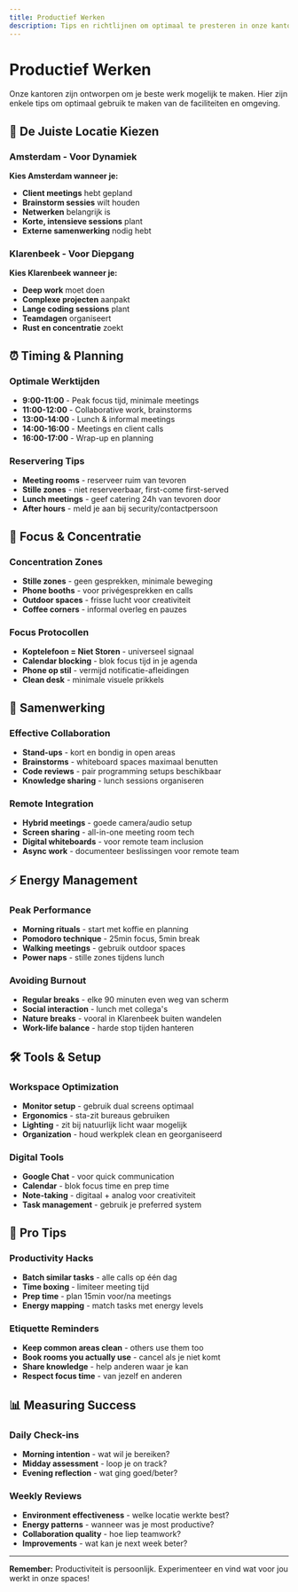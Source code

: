 ```yaml
---
title: Productief Werken
description: Tips en richtlijnen om optimaal te presteren in onze kantoren
---
```


# Productief Werken

Onze kantoren zijn ontworpen om je beste werk mogelijk te maken. Hier zijn enkele tips om optimaal gebruik te maken van de faciliteiten en omgeving.

## 🎯 De Juiste Locatie Kiezen

### Amsterdam - Voor Dynamiek

**Kies Amsterdam wanneer je:**

- **Client meetings** hebt gepland
- **Brainstorm sessies** wilt houden
- **Netwerken** belangrijk is
- **Korte, intensieve sessions** plant
- **Externe samenwerking** nodig hebt

### Klarenbeek - Voor Diepgang

**Kies Klarenbeek wanneer je:**

- **Deep work** moet doen
- **Complexe projecten** aanpakt
- **Lange coding sessions** plant
- **Teamdagen** organiseert
- **Rust en concentratie** zoekt

## ⏰ Timing & Planning

### Optimale Werktijden

- **9:00-11:00** - Peak focus tijd, minimale meetings
- **11:00-12:00** - Collaborative work, brainstorms
- **13:00-14:00** - Lunch & informal meetings
- **14:00-16:00** - Meetings en client calls
- **16:00-17:00** - Wrap-up en planning

### Reservering Tips

- **Meeting rooms** - reserveer ruim van tevoren
- **Stille zones** - niet reserveerbaar, first-come first-served
- **Lunch meetings** - geef catering 24h van tevoren door
- **After hours** - meld je aan bij security/contactpersoon

## 🧘 Focus & Concentratie

### Concentration Zones

- **Stille zones** - geen gesprekken, minimale beweging
- **Phone booths** - voor privégesprekken en calls
- **Outdoor spaces** - frisse lucht voor creativiteit
- **Coffee corners** - informal overleg en pauzes

### Focus Protocollen

- **Koptelefoon = Niet Storen** - universeel signaal
- **Calendar blocking** - blok focus tijd in je agenda
- **Phone op stil** - vermijd notificatie-afleidingen
- **Clean desk** - minimale visuele prikkels

## 👥 Samenwerking

### Effective Collaboration

- **Stand-ups** - kort en bondig in open areas
- **Brainstorms** - whiteboard spaces maximaal benutten
- **Code reviews** - pair programming setups beschikbaar
- **Knowledge sharing** - lunch sessions organiseren

### Remote Integration

- **Hybrid meetings** - goede camera/audio setup
- **Screen sharing** - all-in-one meeting room tech
- **Digital whiteboards** - voor remote team inclusion
- **Async work** - documenteer beslissingen voor remote team

## ⚡ Energy Management

### Peak Performance

- **Morning rituals** - start met koffie en planning
- **Pomodoro technique** - 25min focus, 5min break
- **Walking meetings** - gebruik outdoor spaces
- **Power naps** - stille zones tijdens lunch

### Avoiding Burnout

- **Regular breaks** - elke 90 minuten even weg van scherm
- **Social interaction** - lunch met collega's
- **Nature breaks** - vooral in Klarenbeek buiten wandelen
- **Work-life balance** - harde stop tijden hanteren

## 🛠️ Tools & Setup

### Workspace Optimization

- **Monitor setup** - gebruik dual screens optimaal
- **Ergonomics** - sta-zit bureaus gebruiken
- **Lighting** - zit bij natuurlijk licht waar mogelijk
- **Organization** - houd werkplek clean en georganiseerd

### Digital Tools

- **Google Chat** - voor quick communication
- **Calendar** - blok focus time en prep time
- **Note-taking** - digitaal + analog voor creativiteit
- **Task management** - gebruik je preferred system

## 🌟 Pro Tips

### Productivity Hacks

- **Batch similar tasks** - alle calls op één dag
- **Time boxing** - limiteer meeting tijd
- **Prep time** - plan 15min voor/na meetings
- **Energy mapping** - match tasks met energy levels

### Etiquette Reminders

- **Keep common areas clean** - others use them too
- **Book rooms you actually use** - cancel als je niet komt
- **Share knowledge** - help anderen waar je kan
- **Respect focus time** - van jezelf en anderen

## 📊 Measuring Success

### Daily Check-ins

- **Morning intention** - wat wil je bereiken?
- **Midday assessment** - loop je on track?
- **Evening reflection** - wat ging goed/beter?

### Weekly Reviews

- **Environment effectiveness** - welke locatie werkte best?
- **Energy patterns** - wanneer was je most productive?
- **Collaboration quality** - hoe liep teamwork?
- **Improvements** - wat kan je next week beter?

---

**Remember:** Productiviteit is persoonlijk. Experimenteer en vind wat voor jou werkt in onze spaces!
